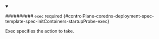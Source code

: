 


<details className="config-field" data-expandable="true" open>
<summary>

########## `exec` <span className="config-field-required" data-required="false">required</span> <span className="config-field-type"></span> <span className="config-field-default"></span> <span className="config-field-enum"></span> {#controlPlane-coredns-deployment-spec-template-spec-initContainers-startupProbe-exec}

Exec specifies the action to take.

</summary>

<PartialExecreference />


</details>
